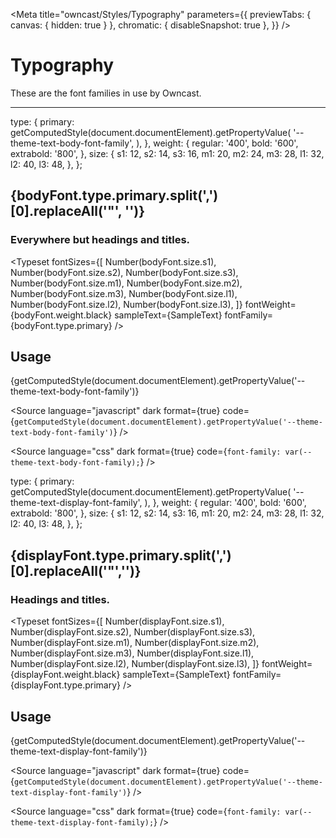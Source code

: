 
<Meta
  title="owncast/Styles/Typography"
  parameters={{
    previewTabs: { canvas: { hidden: true } },
    chromatic: { disableSnapshot: true },
  }}
/>


# Typography

These are the font families in use by Owncast.

---

  type: {
    primary: getComputedStyle(document.documentElement).getPropertyValue(
      '--theme-text-body-font-family',
    ),
  },
  weight: {
    regular: '400',
    bold: '600',
    extrabold: '800',
  },
  size: {
    s1: 12,
    s2: 14,
    s3: 16,
    m1: 20,
    m2: 24,
    m3: 28,
    l1: 32,
    l2: 40,
    l3: 48,
  },
};

## {bodyFont.type.primary.split(',')[0].replaceAll('"', '')}

### Everywhere but headings and titles.

<Typeset
  fontSizes={[
    Number(bodyFont.size.s1),
    Number(bodyFont.size.s2),
    Number(bodyFont.size.s3),
    Number(bodyFont.size.m1),
    Number(bodyFont.size.m2),
    Number(bodyFont.size.m3),
    Number(bodyFont.size.l1),
    Number(bodyFont.size.l2),
    Number(bodyFont.size.l3),
  ]}
  fontWeight={bodyFont.weight.black}
  sampleText={SampleText}
  fontFamily={bodyFont.type.primary}
/>

## Usage

{getComputedStyle(document.documentElement).getPropertyValue('--theme-text-body-font-family')}

<Source
  language="javascript"
  dark
  format={true}
  code={`
     getComputedStyle(document.documentElement).getPropertyValue('--theme-text-body-font-family')
  `}
/>

<Source
  language="css"
  dark
  format={true}
  code={`
     font-family: var(--theme-text-body-font-family);
  `}
/>

  type: {
    primary: getComputedStyle(document.documentElement).getPropertyValue(
      '--theme-text-display-font-family',
    ),
  },
  weight: {
    regular: '400',
    bold: '600',
    extrabold: '800',
  },
  size: {
    s1: 12,
    s2: 14,
    s3: 16,
    m1: 20,
    m2: 24,
    m3: 28,
    l1: 32,
    l2: 40,
    l3: 48,
  },
};

## {displayFont.type.primary.split(',')[0].replaceAll('"','')}

### Headings and titles.

<Typeset
  fontSizes={[
    Number(displayFont.size.s1),
    Number(displayFont.size.s2),
    Number(displayFont.size.s3),
    Number(displayFont.size.m1),
    Number(displayFont.size.m2),
    Number(displayFont.size.m3),
    Number(displayFont.size.l1),
    Number(displayFont.size.l2),
    Number(displayFont.size.l3),
  ]}
  fontWeight={displayFont.weight.black}
  sampleText={SampleText}
  fontFamily={displayFont.type.primary}
/>

## Usage

{getComputedStyle(document.documentElement).getPropertyValue('--theme-text-display-font-family')}

<Source
  language="javascript"
  dark
  format={true}
  code={`
     getComputedStyle(document.documentElement).getPropertyValue('--theme-text-display-font-family')
  `}
/>

<Source
  language="css"
  dark
  format={true}
  code={`
     font-family: var(--theme-text-display-font-family);
  `}
/>
